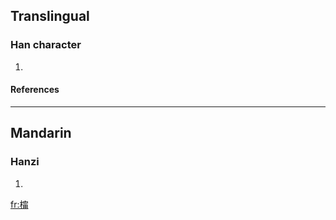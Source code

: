 ==Translingual==
===Han character===
{{Han char|rn=75|rad=木|as=12|sn=16|four=|canj=木十心月 (DJPB)}}
# {{defn|Han|sort=木12}}
====References====
{{Han ref|kx=0554.130|dkj=15567|dj=0943.050|hdz=21296.060|uh=6A63|ud=27235}}

----
==Mandarin==
===Hanzi===
{{cmn-hanzi|pin=[[chōng]] (chong1), [[nǐng]] (ning3), [[tóng]] (tong2)|wg=ch'ung<sup>1</sup>, ning<sup>3</sup>, t'ung<sup>2</sup>}}
# {{defn|Mandarin}}

[[fr:橣]]